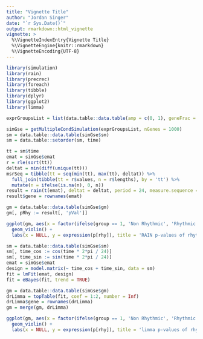 ```yaml
---
title: "Vignette Title"
author: "Jordan Singer"
date: "`r Sys.Date()`"
output: rmarkdown::html_vignette
vignette: >
  %\VignetteIndexEntry{Vignette Title}
  %\VignetteEngine{knitr::rmarkdown}
  %\VignetteEncoding{UTF-8}
---
```


```r
library(simulation)
library(rain)
library(precrec)
library(foreach)
library(tibble)
library(dplyr)
library(ggplot2)
library(limma)
```

```r
exprGroupsList = list(data.table::data.table(amp = c(0, 1), geneFrac = c(0.5, 0.5)))
```

```r
simGse = getMultipleCondSimulation(exprGroupsList, nGenes = 1000)
sm = data.table::data.table(simGse$sm)
sm = data.table::setorder(sm, time)

tt = sm$time
emat = simGse$emat
r = rle(sort(tt))
deltat = min(diff(unique(tt)))
msrSeq = tibble(tt = seq(min(tt), max(tt), deltat)) %>%
  full_join(tibble(tt = r$values, n = r$lengths), by = 'tt') %>%
  mutate(n = ifelse(is.na(n), 0, n))
result = rain(t(emat), deltat = deltat, period = 24, measure.sequence = msrSeq$n)
result$gene = rownames(emat)

gm = data.table::data.table(simGse$gm)
gm[, pRhy := result[, 'pVal']]
```

```r
ggplot(gm, aes(x = factor(ifelse(group == 1, 'Non Rhythmic', 'Rhythmic')), y = pRhy)) +
  geom_violin() +
  labs(x = NULL, y = expression(p[rhy]), title = 'RAIN p-values of rhythmicity')
```

```r
sm = data.table::data.table(simGse$sm)
sm[, time_cos := cos(time * 2*pi / 24)]
sm[, time_sin := sin(time * 2*pi / 24)]
emat = simGse$emat
design = model.matrix(~ time_cos + time_sin, data = sm)
fit = lmFit(emat, design)
fit = eBayes(fit, trend = TRUE)

gm = data.table::data.table(simGse$gm)
drLimma = topTable(fit, coef = 1:2, number = Inf)
drLimma$gene = rownames(drLimma)
gm = merge(gm, drLimma)
```

```r
ggplot(gm, aes(x = factor(ifelse(group == 1, 'Non Rhythmic', 'Rhythmic')), y = P.Value)) +
  geom_violin() +
  labs(x = NULL, y = expression(p[rhy]), title = 'limma p-values of rhythmicity')
```
